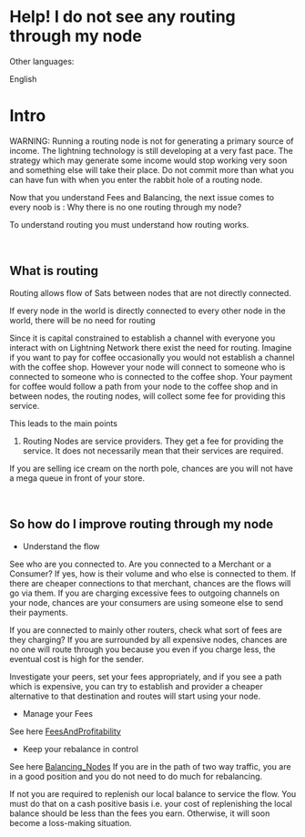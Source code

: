 <span id="help-i-do-not-see-any-routing-through-my-node"></span>
= Help! I do not see any routing through my node =

<div class="mw-parser-output">

<div class="mw-pt-languages noprint" lang="en" dir="ltr">

<div class="mw-pt-languages-label">

Other languages:

</div>
<div class="mw-pt-languages-list">

<span class="mw-pt-languages-ui mw-pt-languages-selected mw-pt-progress mw-pt-progress--complete" lang="en">English</span>

</div>

</div>
<span id="intro"></span>
= <span id="Intro" class="mw-headline">Intro</span> =

WARNING: Running a routing node is not for generating a primary source of income. The lightning technology is still developing at a very fast pace. The strategy which may generate some income would stop working very soon and something else will take their place. Do not commit more than what you can have fun with when you enter the rabbit hole of a routing node.

Now that you understand Fees and Balancing, the next issue comes to every noob is : Why there is no one routing through my node?

To understand routing you must understand how routing works.

<br />


<span id="what-is-routing"></span>
== <span id="What_is_routing" class="mw-headline">What is routing</span> ==

Routing allows flow of Sats between nodes that are not directly connected.

If every node in the world is directly connected to every other node in the world, there will be no need for routing

Since it is capital constrained to establish a channel with everyone you interact with on Lightning Network there exist the need for routing. Imagine if you want to pay for coffee occasionally you would not establish a channel with the coffee shop. However your node will connect to someone who is connected to someone who is connected to the coffee shop. Your payment for coffee would follow a path from your node to the coffee shop and in between nodes, the routing nodes, will collect some fee for providing this service.

This leads to the main points

# Routing Nodes are service providers. They get a fee for providing the service. It does not necessarily mean that their services are required.

If you are selling ice cream on the north pole, chances are you will not have a mega queue in front of your store.

<br />


<span id="so-how-do-i-improve-routing-through-my-node"></span>
== <span id="So_how_do_I_improve_routing_through_my_node" class="mw-headline">So how do I improve routing through my node</span> ==

* Understand the flow

See who are you connected to. Are you connected to a Merchant or a Consumer? If yes, how is their volume and who else is connected to them. If there are cheaper connections to that merchant, chances are the flows will go via them. If you are charging excessive fees to outgoing channels on your node, chances are your consumers are using someone else to send their payments.

If you are connected to mainly other routers, check what sort of fees are they charging? If you are surrounded by all expensive nodes, chances are no one will route through you because you even if you charge less, the eventual cost is high for the sender.

Investigate your peers, set your fees appropriately, and if you see a path which is expensive, you can try to establish and provider a cheaper alternative to that destination and routes will start using your node.

* Manage your Fees

See here [[/plebnet.wiki/wiki/Special:MyLanguage/FeesAndProfitability|FeesAndProfitability]]

* Keep your rebalance in control

See here [[/plebnet.wiki/wiki/Special:MyLanguage/Balancing_Nodes|Balancing_Nodes]] If you are in the path of two way traffic, you are in a good position and you do not need to do much for rebalancing.

If not you are required to replenish our local balance to service the flow. You must do that on a cash positive basis i.e. your cost of replenishing the local balance should be less than the fees you earn. Otherwise, it will soon become a loss-making situation.


</div>
